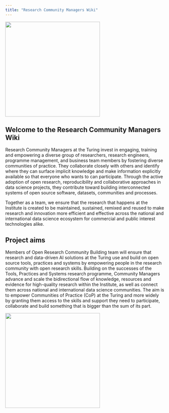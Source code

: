 ```yaml
---
title: "Research Community Managers Wiki"
---
```


<img src="images/community-managers.png" width="300">

## Welcome to the Research Community Managers Wiki

Research Community Managers at the Turing invest in engaging, training and empowering a diverse group of researchers, research engineers, programme management, and business team members by fostering diverse communities of practice. 
They collaborate closely with others and identify where they can surface implicit knowledge and make information explicitly available so that everyone who wants to can participate. 
Through the active adoption of open research, reproducibility and collaborative approaches in data science projects, they contribute toward building interconnected systems of open source software, datasets, communities and processes.

Together as a team, we ensure that the research that happens at the Institute is created to be maintained, sustained, remixed and reused to make research and innovation more efficient and effective across the national and international data science ecosystem for commercial and public interest technologies alike.

## Project aims
Members of Open Research Community Building team will ensure that research and data-driven AI solutions at the Turing use and build on open source tools, practices and systems by empowering people in the research community with open research skills. Building on the successes of the Tools, Practices and Systems research programme, Community Managers advance and scale the bidirectional flow of knowledge, resources and evidence for high-quality research within the Institute, as well as connect them across national and international data science communities. The aim is to empower Communities of Practice (CoP) at the Turing and more widely by granting them access to the skills and support they need to participate, collaborate and build something that is bigger than the sum of its part.

<img src="https://zenodo.org/record/6821117/files/community-exchange.jpg?download=1" width="300">